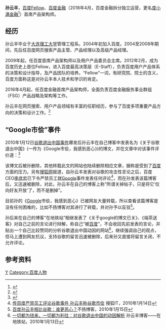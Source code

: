 '''孙云丰'''，[[百度|百度]]Fellow、[[百度金融|百度金融]]（2018年4月，百度金融拆分独立运营，更名[[度小满金融|度小满金融]]<ref>{{cite web|author1=度小满金融|title=企业介绍|url=https://www.duxiaoman.com/about|accessdate=2018-05-23|archive-date=2019-05-20|archive-url=https://web.archive.org/web/20190520085347/https://www.duxiaoman.com/about|dead-url=no}}</ref>）首席产品架构师。

== 经历 ==

孙云丰毕业于[[大连理工大学|大连理工大学]]管理工程系。2004年初加入百度。2004至2008年期间，先后任百度网页搜索产品主管、产品经理以及高级产品经理。

2009年起，任百度首席产品架构师以及用户产品委员会主席。2012年2月，成为百度历史上首位Fellow，进入百度最高决策层（E-Staff），负责百度用户产品体系的决策和设计指导，及产品团队的培养。“Fellow”一词，有研究院、院士的含义，百度方面称这是对孙云丰本人技术和学识的肯定。

2016年4月起，任百度金融首席产品架构师，全面负责百度金融服务事业群组（FSG）产品战略及架构等工作。

孙云丰在网页搜索、用户产品领域有丰富的任职经历，参与了百度多项重要产品方向的决策和设计工作。<ref>{{cite web|author1=百度|title=百度管理团队|url=http://home.baidu.com/about/management.html|accessdate=2018-05-23|archive-date=2020-08-13|archive-url=https://web.archive.org/web/20200813232935/http://home.baidu.com/about/management.html|dead-url=no}}</ref>

== “Google市侩”事件 ==

2010年1月12日[[谷歌退出中国事件|谷歌退出中国事件]]爆发后孙云丰在自己博客中发表名为《关于谷歌退出中国》(一传为《Google市侩，我感到恶心》)的博文，并在文章中对该事件评价道：<ref name="nfdaily">{{cite news|url=http://nf.nfdaily.cn/nfdsb/content/2010-01/14/content_8122671.htm|title=谷歌宣布考虑退出中国 “中国退化到网络石器时代”|publisher=南方都市报|date=2010-01-14|accessdate=2010-01-14|deadurl=yes|archiveurl=https://web.archive.org/web/20100118083205/http://nf.nfdaily.cn/nfdsb/content/2010-01/14/content_8122671.htm|archivedate=2010-01-18}}</ref>

{{quote|谷歌宣称要退出中国，证明谷歌是个市侩分子。因经济利益退出，就直白白地说好了，把自己涂脂抹粉一番，还煞有介事地提到谷歌被中国人攻击，[[Gmail|Gmail]]信箱被攻击，把这些事情作为退出中国的铺垫，这种论调是侮辱中国普通老百姓的智商。}}
{{quote|只提一个假设，如果谷歌占据了中国80%的搜索市场份额，谷歌的高管，还会这么高调地宣称要do no evil，从中国退出吗？整个事情给我的唯一感受，就是恶心。}}

该博文后被孙删除，其他转载此文的网站也陆续删除相应文章，据称是受到了[[百度|百度]]方面的压力。另有[[搜狐网|搜狐网]]报道，自孙云丰发表对谷歌的攻击性言论之后，百度CEO[[李彦宏|李彦宏]]已下令严禁员工就[[Google|Google]]事件发表任何评论<ref>[http://it.sohu.com/20100114/n269578078.shtml 传百度严禁员工评论谷歌事件 孙云丰称谷歌市侩] {{Wayback|url=http://it.sohu.com/20100114/n269578078.shtml |date=20190520132419 }}搜狐IT，2010年1月14日</ref>，而在孙发表该篇博客后，又迅速被删除，对此，孙云丰在自己的博客上称“所谓关掉帖子，只是将它‘仅向好友开放’了，而不是删掉”。

目前孙的《[[Google|Google]]市侩，我感到恶心》已被网友大量转载，所以查看该篇博客是没有任何困难的，比如不扬博客对其进行了转载，并对孙予以反驳<ref>[http://bybk.blog.hexun.com/43860057_d.html 百度孙云丰相比谷歌：谁更恶心？]不扬博客，2010年1月15日</ref>。

孙后来在自己的博客“在地铁站”相继发表了《关于google的博文已关》、《端茶送客》对自己之前的言论进行辩解，称自己“被[[百度|百度]]”，不会收回先前发表的言论，并贴出一个自己比较赞同的分析谷歌退出中国动因的网站<ref>[http://semwatch.org/2010/01/reader-comments 一切都为钱来，一切都为利往：对谷歌退出中国的动因解析] {{Wayback|url=http://semwatch.org/2010/01/reader-comments |date=20100119031653 }}孙云丰博客——在地铁站，2010年1月13日</ref>，继续强调自己的观点，但马上遭到网友抗议，支持谷歌的留言迅速被删除，后来孙又直接将留言关闭，不允许评论。

== 参考资料 ==
{{Reflist|2}}
{{百度}}
{{DEFAULTSORT:Sun, Yunfeng}}
[[Category:孙姓|Y]]
[[Category:百度人物|Category:百度人物]]